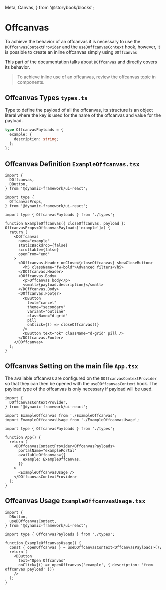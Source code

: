   Meta,
  Canvas,
} from '@storybook/blocks';


# Offcanvas

To achieve the behavior of an offcanvas it is necessary to use the `DOffcanvasContextProvider` and the `useDOffcanvasContext` hook,
however, it is possible to create an inline offcanvas simply using `DOffcanvas`

This part of the documentation talks about `DOffcanvas` and directly covers its behavior.

> To achieve inline use of an offcanvas, review the offcanvas topic in components.

<Meta title="Design System/Patterns/Offcanvas" />

## Offcanvas Types `types.ts`
Type to define the payload of all the offcanvas, its structure is an object literal
where the key is used for the name of the offcanvas and value for the payload.

```typescript
type OffcanvasPayloads = {
  example: {
    description: string;
  };
};
```


## Offcanvas Definition `ExampleOffcanvas.tsx`
```tsx
import {
  DOffcanvas,
  DButton,
} from '@dynamic-framework/ui-react';

import type {
  OffcanvasProps,
} from '@dynamic-framework/ui-react';

import type { OffcanvasPayloads } from './types';

function ExampleOffcanvas({ closeOffcanvas, payload }: OffcanvasProps<OffcanvasPayloads['example']>) {
  return (
    <DOffcanvas
      name="example"
      staticBackdrop={false}
      scrollable={false}
      openFrom="end"
    >
      <DOffcanvas.Header onClose={closeOffcanvas} showCloseButton>
        <h5 className="fw-bold">Advanced filters</h5>
      </DOffcanvas.Header>
      <DOffcanvas.Body>
        <p>Offcanvas body</p>
        <small>{payload.description}</small>
      </DOffcanvas.Body>
      <DOffcanvas.Footer>
        <DButton
          text="cancel"
          theme="secondary"
          variant="outline"
          className="d-grid"
          pill
          onClick={() => closeOffcanvas()}
        />
        <DButton text="ok" className="d-grid" pill />
      </DOffcanvas.Footer>
    </DOffcanvas>
  );
}
```

## Offcanvas Setting on the main file `App.tsx`
The available offcanvas are configured on the `DOffcanvasContextProvider` so that they can
then be opened with the `useDOffcanvasContext` hook. The payload type of the offcanvas
is only necessary if payload will be used.

```tsx
import {
  DOffcanvasContextProvider,
} from '@dynamic-framework/ui-react';

import ExampleOffcanvas from './ExampleOffcanvas';
import ExampleOffcanvasUsage from './ExampleOffcanvasUsage';

import type { OffcanvasPayloads } from './types';

function App() {
  return (
    <DOffcanvasContextProvider<OffcanvasPayloads>
      portalName="examplePortal"
      availableOffcanvas={{
        example: ExampleOffcanvas,
      }}
    >
      <ExampleOffcanvasUsage />
    </DOffcanvasContextProvider>
  );
}
```

## Offcanvas Usage `ExampleOffcanvasUsage.tsx`
```tsx
import {
  DButton,
  useDOffcanvasContext,
} from '@dynamic-framework/ui-react';

import type { OffcanvasPayloads } from './types';

function ExampleOffcanvasUsage() {
  const { openOffcanvas } = useDOffcanvasContext<OffcanvasPayloads>();
  return (
    <DButton
      text="Open Offcanvas"
      onClick={() => openOffcanvas('example', { description: 'from offcanvas payload' })}
    />
  );
}
```

<Canvas>
  <div className="d-flex flex-colum justify-content-end align-items-end">
    <ExampleOffcanvasRoot />
  </div>
</Canvas>
